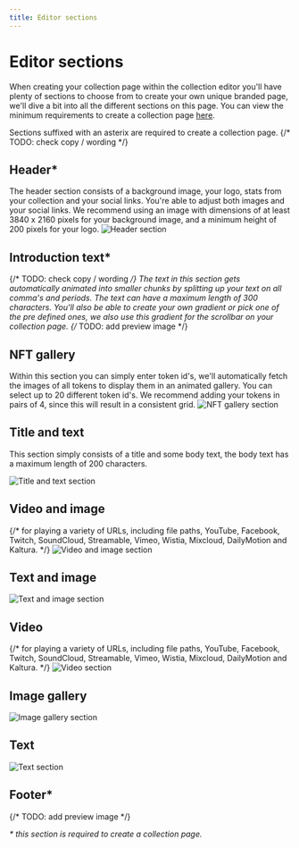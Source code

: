 ```yaml
---
title: Editor sections
---
```



# Editor sections
When creating your collection page within the collection editor you'll have plenty of sections to choose from to create your own unique branded page, we'll dive a bit into all the different sections on this page.
You can view the minimum requirements to create a collection page [here](/service/sphere/publish-collections#minimum-requirements).

Sections suffixed with an asterix are required to create a collection page. {/* TODO: check copy / wording */}

## Header*
The header section consists of a background image, your logo, stats from your collection and your social links.
You're able to adjust both images and your social links.
<Callout>
  We recommend using an image with dimensions of at least 3840 x 2160 pixels for your background image, and a minimum height of 200 pixels for your logo.
</Callout>
![Header section](/editor-previews/header.png)

## Introduction text*
{/* TODO: check copy / wording */}
The text in this section gets automatically animated into smaller chunks by splitting up your text on all comma's and periods.
The text can have a maximum length of 300 characters. You'll also be able to create your own gradient or pick one of the pre defined ones, we also use this gradient for the scrollbar on your collection page.
{/* TODO: add preview image */}

## NFT gallery
Within this section you can simply enter token id's, we'll automatically fetch the images of all tokens to display them in an animated gallery. You can select up to 20 different token id's.
<Callout>
  We recommend adding your tokens in pairs of 4, since this will result in a consistent grid.
</Callout>
![NFT gallery section](/editor-previews/nft-gallery.png)

## Title and text
This section simply consists of a title and some body text, the body text has a maximum length of 200 characters.

![Title and text section](/editor-previews/title-and-text.png)

## Video and image
{/* for playing a variety of URLs, including file paths, YouTube, Facebook, Twitch, SoundCloud, Streamable, Vimeo, Wistia, Mixcloud, DailyMotion and Kaltura. */}
![Video and image section](/editor-previews/video-and-image.png)

## Text and image
![Text and image section](/editor-previews/text-and-image.png)

## Video
{/* for playing a variety of URLs, including file paths, YouTube, Facebook, Twitch, SoundCloud, Streamable, Vimeo, Wistia, Mixcloud, DailyMotion and Kaltura. */}
![Video section](/editor-previews/video.png)


## Image gallery
![Image gallery section](/editor-previews/image-gallery.png)

## Text
![Text section](/editor-previews/text.png)

## Footer*
{/* TODO: add preview image */}

_* this section is required to create a collection page._